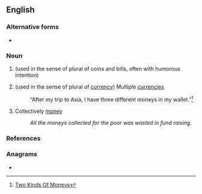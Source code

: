 ==English==

===Alternative forms===
* {{l|en|monies}}

===Noun===
{{head|en|noun form}}

# {{plural of|en|money}} (used in the sense of plural of coins and bills, often with humorous intention)
# {{plural of|en|money}} (used in the sense of plural of [[currency]]) Multiple [[currencies]]
#: “After my trip to Asia, I have three different moneys in my wallet.”<ref>[http://twokindsofmoneys.blogspot.com/2009/06/moneys-vs-monies.html Two Kinds Of Moneys]</ref>
# Collectively [[money]]
#: ''All the moneys collected for the poor was wasted in fund raising.''

===References===
<references />

===Anagrams===
* {{anagrams|en|a=emnosy|Symone|myeons}}